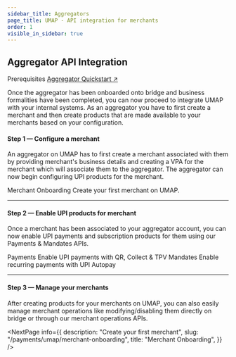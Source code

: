 ```yaml
---
sidebar_title: Aggregators
page_title: UMAP - API integration for merchants
order: 1
visible_in_sidebar: true
---
```


## Aggregator API Integration

<Card padding="nano" shape="rounded" marginBottom="micro" marginTop="micro">
    <Text size="medium" marginBottom="nano" paddingRight="medium" weight="600">
        Prerequisites
    </Text>
    <a href="/payments/umap/quickstart/aggregators">Aggregator Quickstart ↗</a>
</Card>

Once the aggregator has been onboarded onto bridge and business formalities have been completed, you can now proceed to integrate UMAP with your internal systems. As an aggregator you have to first create a merchant and then create products that are made available to your merchants based on your configuration.

#### Step 1 — Configure a merchant

An aggregator on UMAP has to first create a merchant associated with them by providing merchant's business details and creating a VPA for the merchant which will associate them to the aggregator. The aggregator can now begin configuring UPI products for the merchant.

<Card padding="small" shape="rounded">
    <Link href="/payments/umap/merchant-onboarding">Merchant Onboarding</Link>
    <Text weight="400" marginTop="nano" marginBottom="none" size="small">
        Create your first merchant on UMAP.
    </Text>
</Card>

<hr class="primary" />

#### Step 2 — Enable UPI products for merchant

Once a merchant has been associated to your aggregator account, you can now enable UPI payments and subscription products for them using our Payments & Mandates APIs.

<Row>
    <Portion desktopSpan="half">
        <Card padding="small" shape="rounded">
            <Link href="payments/umap/payments">Payments</Link>
            <Text
                weight="400"
                marginTop="nano"
                marginBottom="none"
                size="small"
            >
                Enable UPI payments with QR, Collect & TPV
            </Text>
        </Card>
    </Portion>
    <Portion desktopSpan="half">
        <Card padding="small" shape="rounded">
            <Link href="payments/umap/mandates">Mandates</Link>
            <Text
                weight="400"
                marginTop="nano"
                marginBottom="none"
                size="small"
            >
                Enable recurring payments with UPI Autopay
            </Text>
        </Card>
    </Portion>
</Row>

<hr class="primary" />

#### Step 3 — Manage your merchants

After creating products for your merchants on UMAP, you can also easily manage merchant operations like modifying/disabling them directly on bridge or through our merchant operations APIs.

<NextPage
    info={{
        description: "Create your first merchant",
        slug: "/payments/umap/merchant-onboarding",
        title: "Merchant Onboarding",
    }}
/>

<WasPageHelpful />
